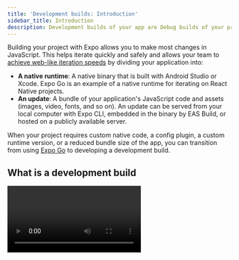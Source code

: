 ```yaml
---
title: 'Development builds: Introduction'
sidebar_title: Introduction
description: Development builds of your app are Debug builds of your project. It includes the expo-dev-client library, which allows you to develop and debug projects using Expo CLI.
---
```



Building your project with Expo allows you to make most changes in JavaScript. This helps iterate quickly and safely and allows your team to [achieve web-like iteration speeds](https://blog.expo.dev/javascript-driven-development-with-custom-runtimes-eda87d574c9d) by dividing your application into:

- **A native runtime**: A native binary that is built with Android Studio or Xcode. Expo Go is an example of a native runtime for iterating on React Native projects.
- **An update**: A bundle of your application's JavaScript code and assets (images, video, fonts, and so on). An update can be served from your local computer with Expo CLI, embedded in the binary by EAS Build, or hosted on a publicly available server.

When your project requires custom native code, a config plugin, a custom runtime version, or a reduced bundle size of the app, you can transition from using [Expo Go](https://expo.dev/client) to developing a development build.

## What is a development build

<Video url="https://www.youtube.com/embed/Iw8FAUftJFU" />

A **development build** of your app is a Debug build that contains the `expo-dev-client` package. As a production build is for the general public, and a preview build lets your team test your next release, a development build lets developers iterate as quickly as possible. It comes with extensible development tools to develop and test your project.

You can think of a development build as your fully customizable version of Expo Go.

## What is expo-dev-client

The [`expo-dev-client`](https://www.npmjs.com/package/expo-dev-client) package replaces the default in-app development tools UI that React Native provides (the [Dev Menu](https://reactnative.dev/docs/debugging#accessing-the-dev-menu)) with [a more powerful and extensible UI](/debugging/tools/#developer-menu) and adds a launcher UI, so you can launch updates (such as from [PR previews](/develop/development-builds/development-workflows/#pr-previews)) and switch between development servers without needing to rebuild the app binary.

## Next steps

<BoxLink
  title="Local app development"
  description="If you are looking to learn how to compile and build your app locally when using Expo."
  href="/guides/local-app-development/"
  Icon={BookOpen02Icon}
/>
